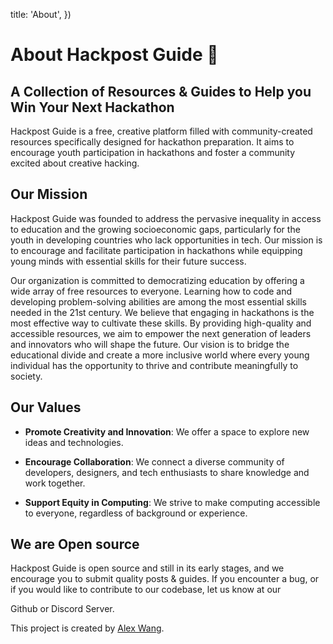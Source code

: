 
  title: 'About',
})

<div className="max-w-3xl mx-auto">

# About Hackpost Guide 🚀

## A Collection of Resources & Guides to Help you Win Your Next Hackathon

Hackpost Guide is a free, creative platform filled with community-created resources specifically designed for hackathon preparation. It aims to encourage youth participation in hackathons and foster a community excited about creative hacking. 
## Our Mission

Hackpost Guide was founded to address the pervasive inequality in access to education and the growing socioeconomic gaps, particularly for the youth in developing countries who lack opportunities in tech. Our mission is to encourage and facilitate participation in hackathons while equipping young minds with essential skills for their future success.

Our organization is committed to democratizing education by offering a wide array of free resources to everyone. Learning how to code and developing problem-solving abilities are among the most essential skills needed in the 21st century. We believe that engaging in hackathons is the most effective way to cultivate these skills. By providing high-quality and accessible resources, we aim to empower the next generation of leaders and innovators who will shape the future. Our vision is to bridge the educational divide and create a more inclusive world where every young individual has the opportunity to thrive and contribute meaningfully to society.

## Our Values

- **Promote Creativity and Innovation**: We offer a space to explore new ideas and technologies.

- **Encourage Collaboration**: We connect a diverse community of developers, designers, and tech enthusiasts to share knowledge and work together.

- **Support Equity in Computing**: We strive to make computing accessible to everyone, regardless of background or experience.

## We are Open source

Hackpost Guide is open source and still in its early stages, and we encourage you to submit quality posts & guides. If you encounter a bug, or if you would like to contribute to our codebase, let us know at our 
<Link className="text-lg leading-7 text-blue-500 hover:underline" target="_blank" href={siteConfig.links.github} aria-label="Github">Github</Link> or <Link className="text-lg leading-7 text-blue-500 hover:underline" target="_blank" href={siteConfig.links.discord} aria-label="Discord">Discord Server</Link>.


This project is created by [Alex Wang](https://github.com/cometblazer).

</div>
